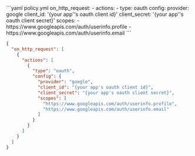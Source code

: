 <CodeGroup>
```yaml policy.yml
on_http_request:
  - actions:
      - type: oauth
        config:
          provider: google
          client_id: '{your app''s oauth client id}'
          client_secret: '{your app''s oauth client secret}'
          scopes:
            - https://www.googleapis.com/auth/userinfo.profile
            - https://www.googleapis.com/auth/userinfo.email
```

```json policy.json
{
  "on_http_request": [
    {
      "actions": [
        {
          "type": "oauth",
          "config": {
            "provider": "google",
            "client_id": "{your app's oauth client id}",
            "client_secret": "{your app's oauth client secret}",
            "scopes": [
              "https://www.googleapis.com/auth/userinfo.profile",
              "https://www.googleapis.com/auth/userinfo.email"
            ]
          }
        }
      ]
    }
  ]
}
```
</CodeGroup>
